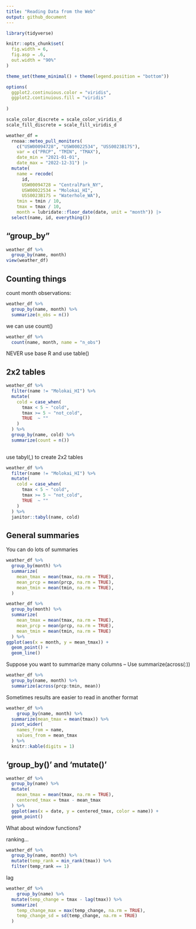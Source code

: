 ```yaml
---
title: "Reading Data from the Web"
output: github_document
---
```


```r

library(tidyverse)

knitr::opts_chunk$set(
  fig.width = 6,
  fig.asp = .6,
  out.width = "90%"
)

theme_set(theme_minimal() + theme(legend.position = "bottom"))

options(
  ggplot2.continuious.color = "viridis",
  ggplot2.continuious.fill = "viridis"
  
)

scale_color_discrete = scale_color_viridis_d
scale_fill_discrete = scale_fill_viridis_d
```

```r
weather_df = 
  rnoaa::meteo_pull_monitors(
    c("USW00094728", "USW00022534", "USS0023B17S"),
    var = c("PRCP", "TMIN", "TMAX"), 
    date_min = "2021-01-01",
    date_max = "2022-12-31") |>
  mutate(
    name = recode(
      id, 
      USW00094728 = "CentralPark_NY", 
      USW00022534 = "Molokai_HI",
      USS0023B17S = "Waterhole_WA"),
    tmin = tmin / 10,
    tmax = tmax / 10,
    month = lubridate::floor_date(date, unit = "month")) |>
  select(name, id, everything())

```

## "group_by"

```r
weather_df %>% 
  group_by(name, month)  
view(weather_df)
```

## Counting things 

count month observations:
```r
weather_df %>% 
  group_by(name, month) %>% 
  summarize(n_obs = n())

```

we can use count()

```r
weather_df %>% 
  count(name, month, name = "n_obs")
```

NEVER use base R and use table()

## 2x2 tables 

```r
weather_df %>% 
  filter(name != "Molokai_HI") %>% 
  mutate(
    cold = case_when(
      tmax < 5 ~ "cold",
      tmax >= 5 ~ "not_cold",
      TRUE  ~ ""
    )
  ) %>% 
  group_by(name, cold) %>% 
  summarize(count = n())
 
```

use tabyl(,) to create 2x2 tables 
```r
weather_df %>% 
  filter(name != "Molokai_HI") %>% 
  mutate(
    cold = case_when(
      tmax < 5 ~ "cold",
      tmax >= 5 ~ "not_cold",
      TRUE  ~ ""
    )
  ) %>% 
  janitor::tabyl(name, cold)
```


## General summaries 

You can do lots of summaries 

```r
weather_df %>% 
  group_by(month) %>% 
  summarize(
    mean_tmax = mean(tmax, na.rm = TRUE),
    mean_prcp = mean(prcp, na.rm = TRUE),
    mean_tmin = mean(tmin, na.rm = TRUE),
  )
```

```r
weather_df %>% 
  group_by(month) %>% 
  summarize(
    mean_tmax = mean(tmax, na.rm = TRUE),
    mean_prcp = mean(prcp, na.rm = TRUE),
    mean_tmin = mean(tmin, na.rm = TRUE)
  ) %>% 
ggplot(aes(x = month, y = mean_tmax)) +
  geom_point() + 
  geom_line()
```

Suppose you want to summarize many columns -- Use summarize(across(:))

```r
weather_df %>% 
  group_by(name, month) %>% 
  summarize(across(prcp:tmin, mean))
```

Sometimes results are easier to read in another format

```r
weather_df %>% 
    group_by(name, month) %>% 
  summarize(mean_tmax = mean(tmax)) %>% 
  pivot_wider(
    names_from = name,
    values_from = mean_tmax
  ) %>% 
  knitr::kable(digits = 1)

```

## 'group_by()' and 'mutate()'

```r
weather_df %>% 
  group_by(name) %>% 
  mutate(
    mean_tmax = mean(tmax, na.rm = TRUE),
    centered_tmax = tmax - mean_tmax
  ) %>% 
  ggplot(aes(x = date, y = centered_tmax, color = name)) +
  geom_point()
```

What about window functions? 

ranking...
```r
weather_df %>% 
  group_by(name, month) %>% 
  mutate(temp_rank = min_rank(tmax)) %>% 
  filter(temp_rank == 1)
```

lag

```r
weather_df %>% 
    group_by(name) %>% 
  mutate(temp_change = tmax - lag(tmax)) %>% 
  summarize(
    temp_change_max = max(temp_change, na.rm = TRUE),
    temp_change_sd = sd(temp_change, na.rm = TRUE)
  )
```

